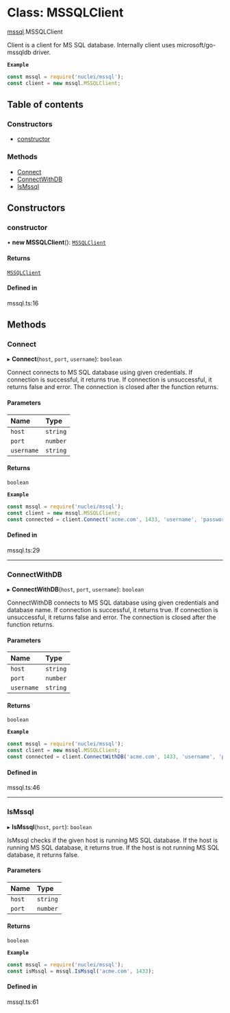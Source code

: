 # Class: MSSQLClient

[mssql](/templates/protocols/javascript/modules/mssql).MSSQLClient

Client is a client for MS SQL database.
Internally client uses microsoft/go-mssqldb driver.

**`Example`**

```javascript
const mssql = require('nuclei/mssql');
const client = new mssql.MSSQLClient;
```

## Table of contents

### Constructors

- [constructor](/templates/protocols/javascript/modules/mssql.MSSQLClient#constructor)

### Methods

- [Connect](/templates/protocols/javascript/modules/mssql.MSSQLClient#connect)
- [ConnectWithDB](/templates/protocols/javascript/modules/mssql.MSSQLClient#connectwithdb)
- [IsMssql](/templates/protocols/javascript/modules/mssql.MSSQLClient#ismssql)

## Constructors

### constructor

• **new MSSQLClient**(): [`MSSQLClient`](/templates/protocols/javascript/modules/mssql.MSSQLClient)

#### Returns

[`MSSQLClient`](/templates/protocols/javascript/modules/mssql.MSSQLClient)

#### Defined in

mssql.ts:16

## Methods

### Connect

▸ **Connect**(`host`, `port`, `username`): `boolean`

Connect connects to MS SQL database using given credentials.
If connection is successful, it returns true.
If connection is unsuccessful, it returns false and error.
The connection is closed after the function returns.

#### Parameters

| Name | Type |
| :------ | :------ |
| `host` | `string` |
| `port` | `number` |
| `username` | `string` |

#### Returns

`boolean`

**`Example`**

```javascript
const mssql = require('nuclei/mssql');
const client = new mssql.MSSQLClient;
const connected = client.Connect('acme.com', 1433, 'username', 'password');
```

#### Defined in

mssql.ts:29

___

### ConnectWithDB

▸ **ConnectWithDB**(`host`, `port`, `username`): `boolean`

ConnectWithDB connects to MS SQL database using given credentials and database name.
If connection is successful, it returns true.
If connection is unsuccessful, it returns false and error.
The connection is closed after the function returns.

#### Parameters

| Name | Type |
| :------ | :------ |
| `host` | `string` |
| `port` | `number` |
| `username` | `string` |

#### Returns

`boolean`

**`Example`**

```javascript
const mssql = require('nuclei/mssql');
const client = new mssql.MSSQLClient;
const connected = client.ConnectWithDB('acme.com', 1433, 'username', 'password', 'master');
```

#### Defined in

mssql.ts:46

___

### IsMssql

▸ **IsMssql**(`host`, `port`): `boolean`

IsMssql checks if the given host is running MS SQL database.
If the host is running MS SQL database, it returns true.
If the host is not running MS SQL database, it returns false.

#### Parameters

| Name | Type |
| :------ | :------ |
| `host` | `string` |
| `port` | `number` |

#### Returns

`boolean`

**`Example`**

```javascript
const mssql = require('nuclei/mssql');
const isMssql = mssql.IsMssql('acme.com', 1433);
```

#### Defined in

mssql.ts:61

